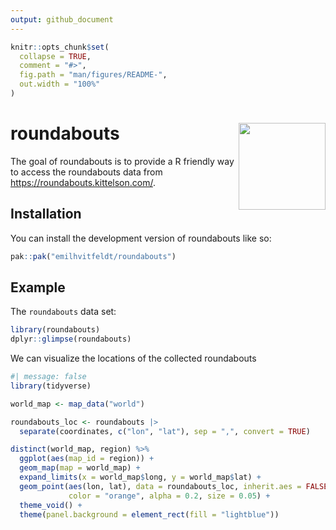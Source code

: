 ```yaml
---
output: github_document
---
```


<!-- README.md is generated from README.Rmd. Please edit that file -->

```r
knitr::opts_chunk$set(
  collapse = TRUE,
  comment = "#>",
  fig.path = "man/figures/README-",
  out.width = "100%"
)
```

# roundabouts <img src="man/figures/logo.png" align="right" height="139" />

<!-- badges: start -->
<!-- badges: end -->

The goal of roundabouts is to provide a R friendly way to access the roundabouts data from <https://roundabouts.kittelson.com/>.

## Installation

You can install the development version of roundabouts like so:

``` r
pak::pak("emilhvitfeldt/roundabouts")
```

## Example

The `roundabouts` data set:

```r
library(roundabouts)
dplyr::glimpse(roundabouts)
```

We can visualize the locations of the collected roundabouts

```r
#| message: false
library(tidyverse)

world_map <- map_data("world")

roundabouts_loc <- roundabouts |>
  separate(coordinates, c("lon", "lat"), sep = ",", convert = TRUE)

distinct(world_map, region) %>% 
  ggplot(aes(map_id = region)) +
  geom_map(map = world_map) +
  expand_limits(x = world_map$long, y = world_map$lat) +
  geom_point(aes(lon, lat), data = roundabouts_loc, inherit.aes = FALSE, 
             color = "orange", alpha = 0.2, size = 0.05) +
  theme_void() +
  theme(panel.background = element_rect(fill = "lightblue"))

```

